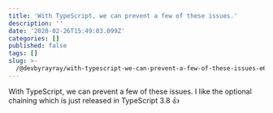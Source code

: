 ```yaml
---
title: 'With TypeScript, we can prevent a few of these issues.'
description: ''
date: '2020-02-26T15:49:03.099Z'
categories: []
published: false
tags: []
slug: >-
  /@devbyrayray/with-typescript-we-can-prevent-a-few-of-these-issues-e6b097c9c9bf
---
```


With TypeScript, we can prevent a few of these issues. I like the optional chaining which is just released in TypeScript 3.8 👍